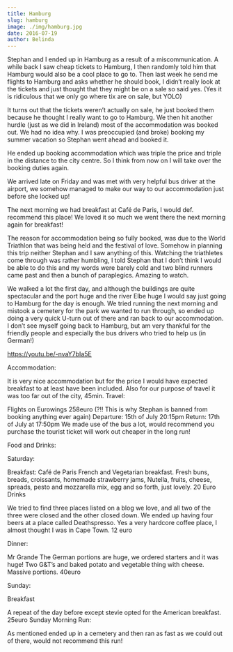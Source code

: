 ```yaml
---
title: Hamburg
slug: hamburg
image: ./img/hamburg.jpg
date: 2016-07-19
author: Belinda
---
```


Stephan and I ended up in Hamburg as a result of a miscommunication. A while back I saw cheap tickets to Hamburg, I then randomly told him that Hamburg would also be a cool place to go to. Then last week he send me flights to Hamburg and asks whether he should book, I didn’t really look at the tickets and just thought that they might be on a sale so said yes. (Yes it is ridiculous that we only go where tix are on sale, but YOLO)

It turns out that the tickets weren’t actually on sale, he just booked them because he thought I really want to go to Hamburg. We then hit another hurdle (just as we did in Ireland) most of the accommodation was booked out. We had no idea why. I was preoccupied (and broke) booking my summer vacation so Stephan went ahead and booked it.

He ended up booking accommodation which was triple the price and triple in the distance to the city centre. So I think from now on I will take over the booking duties again.

We arrived late on Friday and was met with very helpful bus driver at the airport, we somehow managed to make our way to our accommodation just before she locked up!

The next morning we had breakfast at Café de Paris, I would def. recommend this place! We loved it so much we went there the next morning again for breakfast!

The reason for accommodation being so fully booked, was due to the World Triathlon that was being held and the festival of love. Somehow in planning this trip neither Stephan and I saw anything of this. Watching the triathletes come through was rather humbling, I told Stephan that I don’t think I would be able to do this and my words were barely cold and two blind runners came past and then a bunch of paraplegics. Amazing to watch.

We walked a lot the first day, and although the buildings are quite spectacular and the port huge and the river Elbe huge I would say just going to Hamburg for the day is enough. We tried running the next morning and mistook a cemetery for the park we wanted to run through, so ended up doing a very quick U-turn out of there and ran back to our accommodation. I don’t see myself going back to Hamburg, but am very thankful for the friendly people and especially the bus drivers who tried to help us (in German!)

https://youtu.be/-nvaY7bIa5E

Accommodation:

It is very nice accommodation but for the price I would have expected breakfast to at least have been included. Also for our purpose of travel it was too far out of the city, 45min.
Travel:

Flights on Eurowings 258euro (?!! This is why Stephan is banned from booking anything ever again)
Departure: 15th of July 20:15pm
Return: 17th of July at 17:50pm
We made use of the bus a lot, would recommend you purchase the tourist ticket will work out cheaper in the long run!

Food and Drinks:

Saturday:

Breakfast: Café de Paris
French and Vegetarian breakfast. Fresh buns, breads, croissants, homemade strawberry jams, Nutella, fruits, cheese, spreads, pesto and mozzarella mix, egg and so forth, just lovely. 20 Euro
Drinks

We tried to find three places listed on a blog we love, and all two of the three were closed and the other closed down. We ended up having four beers at a place called Deathspresso. Yes a very hardcore coffee place, I almost thought I was in Cape Town. 12 euro

Dinner:

Mr Grande
The German portions are huge, we ordered starters and it was huge!
Two G&T’s and baked potato and vegetable thing with cheese. Massive portions. 40euro

Sunday:

Breakfast

A repeat of the day before except stevie opted for the American breakfast. 25euro
Sunday Morning Run:

As mentioned ended up in a cemetery and then ran as fast as we could out of there, would not recommend this run!
